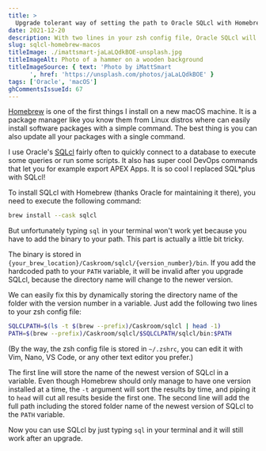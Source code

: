 ```yaml
---
title: >
  Upgrade tolerant way of setting the path to Oracle SQLcl with Homebrew
date: 2021-12-20
description: With two lines in your zsh config file, Oracle SQLcl will still work after an upgrade with Homebrew.
slug: sqlcl-homebrew-macos
titleImage: ./imattsmart-jaLaLQdkBOE-unsplash.jpg
titleImageAlt: Photo of a hammer on a wooden background
titleImageSource: { text: 'Photo by iMattSmart
      ', href: 'https://unsplash.com/photos/jaLaLQdkBOE' }
tags: ['Oracle', 'macOS']
ghCommentsIssueId: 67
---
```


[Homebrew](https://formulae.brew.sh/) is one of the first things I install on a new macOS machine. It is a package manager like you know them from Linux distros where can easily install software packages with a simple command. The best thing is you can also update all your packages with a single command.

I use Oracle's [SQLcl](https://www.oracle.com/de/database/technologies/appdev/sqlcl.html) fairly often to quickly connect to a database to execute some queries or run some scripts. It also has super cool DevOps commands that let you for example export APEX Apps. It is so cool I replaced SQL\*plus with SQLcl!

To install SQLcl with Homebrew (thanks Oracle for maintaining it there), you need to execute the following command:

```sh
brew install --cask sqlcl
```

But unfortunately typing `sql` in your terminal won't work yet because you have to add the binary to your path. This part is actually a little bit tricky.

The binary is stored in `{your_brew_location}/Caskroom/sqlcl/{version_number}/bin`. If you add the hardcoded path to your `PATH` variable, it will be invalid after you upgrade SQLcl, because the directory name will change to the newer version.

We can easily fix this by dynamically storing the directory name of the folder with the version number in a variable. Just add the following two lines to your zsh config file:

```sh
SQLCLPATH=$(ls -t $(brew --prefix)/Caskroom/sqlcl | head -1)
PATH=$(brew --prefix)/Caskroom/sqlcl/$SQLCLPATH/sqlcl/bin:$PATH
```

(By the way, the zsh config file is stored in `~/.zshrc`, you can edit it with Vim, Nano, VS Code, or any other text editor you prefer.)

The first line will store the name of the newest version of SQLcl in a variable. Even though Homebrew should only manage to have one version installed at a time, the `-t` argument will sort the results by time, and piping it to `head` will cut all results beside the first one. The second line will add the full path including the stored folder name of the newest version of SQLcl to the `PATH` variable.

Now you can use SQLcl by just typing `sql` in your terminal and it will still work after an upgrade.
